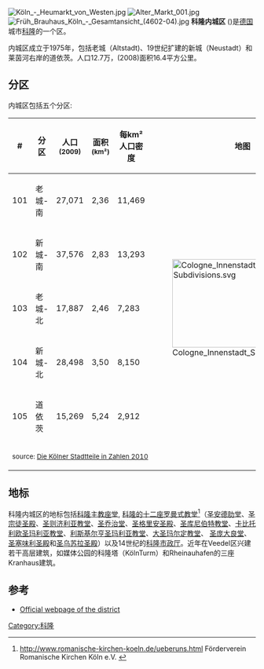 {{Infobox Settlement
|name                   = 科隆内城区
|settlement_type        = [[科隆|科隆]]的区
|image_skyline          =Köln_Rheingarten.jpg
|image_caption          = 莱茵河畔<br>背景为[[科隆主教座堂|科隆主教座堂]]（中左）和[[大圣玛尔定教堂|大圣玛尔定教堂]]（中）
|image_shield           = DEU Koeln COA.svg
|shield_size            = 75px
|shield_link            = Coat of arms of Cologne
|image_map              = Koeln bezirke 1innenstadt.png
|mapsize                = 150px
|map_caption            = 
|subdivision_type       = 国家
|subdivision_name       = 德国
|subdivision_type1      = 州
|subdivision_name1      = [[北莱茵-威斯特法伦|北莱茵-威斯特法伦]]
|subdivision_type2      = 市
|subdivision_name2      = [[科隆|科隆]]
|established_title      = 
|established_date       = 
|area_total_km2         = 16.4
|elevation_m            = 
|population_total       = 127,033
|population_as_of       = 2008年12月
|population_density_km2 = 7746
}}

[[File:Köln_-_Heumarkt_von_Westen.jpg|thumb]]
[[File:Alter_Markt_001.jpg|thumb]]
[[File:Früh_Brauhaus_Köln_-_Gesamtansicht_(4602-04).jpg|thumb]]
'''科隆内城区''' ({{Lang-de|link=no|Köln-Innenstadt}})是[[德国|德国]]城市[[科隆|科隆]]的一个区。

内城区成立于1975年，包括老城（Altstadt)、19世纪扩建的新城（Neustadt）和莱茵河右岸的道依茨。人口12.7万，(2008)面积16.4平方公里。

== 分区 ==
内城区包括五个分区:

{| class="wikitable sortable"
|-----
!#
!分区
!人口 <small>(2009)</small>
!面积 <small>(km²)</small>
!每km²人口密度
!valign="top" class="unsortable"|地图
|- align="right"
| align="left" | 101 || align="left" | 老城-南 || 27,071 || 2,36 || 11,469 || rowspan="5" | [[File:Cologne_Innenstadt_Subdivisions.svg|180px]]
|- align="right"
| align="left" | 102 || align="left" | 新城-南 || 37,576 || 2,83 || 13,293
|- align="right"
| align="left" | 103 || align="left" | 老城-北 || 17,887 || 2,46 || 7,283
|- align="right"
| align="left" | 104 || align="left" | 新城-北 || 28,498 || 3,50 || 8,150
|- align="right"
| align="left" | 105 || align="left" | 道依茨 || 15,269 || 5,24 || 2,912
|-
| colspan="6" | <small>source: [http://www.stadt-koeln.de/mediaasset/content/pdf15/koelner-stadtteile-in-zahlen-2010.pdf Die Kölner Stadtteile in Zahlen 2010] {{Wayback|url=http://www.stadt-koeln.de/mediaasset/content/pdf15/koelner-stadtteile-in-zahlen-2010.pdf |date=20200212022528 }} {{de icon}}</small>
|}

== 地标 ==
科隆内城区的地标包括[[科隆主教座堂|科隆主教座堂]], [[科隆的十二座罗曼式教堂|科隆的十二座罗曼式教堂]]<ref>http://www.romanische-kirchen-koeln.de/ueberuns.html {{Wayback|url=http://www.romanische-kirchen-koeln.de/ueberuns.html |date=20150524132212 }} Förderverein Romanische Kirchen Köln e.V. {{de icon}}</ref>（[[圣安德肋教堂_(科隆)|圣安德肋堂]]、[[圣宗徒圣殿|圣宗徒圣殿]]、[[圣则济利亚教堂|圣则济利亚教堂]]、[[圣乔治教堂_(科隆)|圣乔治堂]]、[[圣格里安圣殿|圣格里安圣殿]]、[[圣库尼伯特教堂|圣库尼伯特教堂]]、[[卡比托利欧圣玛利亚教堂|卡比托利欧圣玛利亚教堂]]、[[利斯基尔亨圣玛利亚教堂|利斯基尔亨圣玛利亚教堂]]、[[大圣玛尔定教堂|大圣玛尔定教堂]]、 [[圣庞大良教堂_(科隆)|圣庞大良堂]]、[[圣塞味利圣殿_(科隆)|圣塞味利圣殿]]和[[圣乌苏拉圣殿|圣乌苏拉圣殿]]）以及14世纪的[[科隆市政厅|科隆市政厅]]。近年在Veedel区兴建若干高层建筑，如媒体公园的科隆塔（KölnTurm）和Rheinauhafen的三座Kranhaus建筑。

== 参考 ==
<references/>
* [http://www.stadt-koeln.de/1/stadtbezirke/innenstadt/ Official webpage of the district] {{Wayback|url=http://www.stadt-koeln.de/1/stadtbezirke/innenstadt/ |date=20140316071645 }} {{de icon}}
{{coord|50|56|12|N|6|57|37|E|region:DE-NW_type:city(126301)_source:kolossus-dewiki|display=title}}
[[Category:科隆|Category:科隆]]